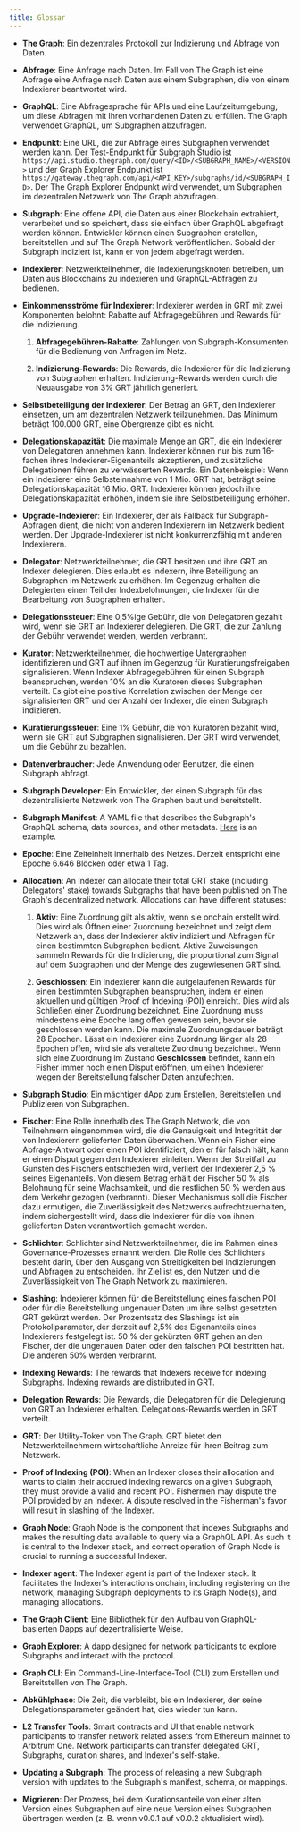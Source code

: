 ```yaml
---
title: Glossar
---
```


- **The Graph**: Ein dezentrales Protokoll zur Indizierung und Abfrage von Daten.

- **Abfrage**: Eine Anfrage nach Daten. Im Fall von The Graph ist eine Abfrage eine Anfrage nach Daten aus einem Subgraphen, die von einem Indexierer beantwortet wird.

- **GraphQL**: Eine Abfragesprache für APIs und eine Laufzeitumgebung, um diese Abfragen mit Ihren vorhandenen Daten zu erfüllen. The Graph verwendet GraphQL, um Subgraphen abzufragen.

- **Endpunkt**: Eine URL, die zur Abfrage eines Subgraphen verwendet werden kann. Der Test-Endpunkt für Subgraph Studio ist `https://api.studio.thegraph.com/query/<ID>/<SUBGRAPH_NAME>/<VERSION>` und der Graph Explorer Endpunkt ist `https://gateway.thegraph.com/api/<API_KEY>/subgraphs/id/<SUBGRAPH_ID>`. Der The Graph Explorer Endpunkt wird verwendet, um Subgraphen im dezentralen Netzwerk von The Graph abzufragen.

- **Subgraph**: Eine offene API, die Daten aus einer Blockchain extrahiert, verarbeitet und so speichert, dass sie einfach über GraphQL abgefragt werden können. Entwickler können einen Subgraphen erstellen, bereitstellen und auf The Graph Network veröffentlichen. Sobald der Subgraph indiziert ist, kann er von jedem abgefragt werden.

- **Indexierer**: Netzwerkteilnehmer, die Indexierungsknoten betreiben, um Daten aus Blockchains zu indexieren und GraphQL-Abfragen zu bedienen.

- **Einkommensströme für Indexierer**: Indexierer werden in GRT mit zwei Komponenten belohnt: Rabatte auf Abfragegebühren und Rewards für die Indizierung.

  1. **Abfragegebühren-Rabatte**: Zahlungen von Subgraph-Konsumenten für die Bedienung von Anfragen im Netz.

  2. **Indizierung-Rewards**: Die Rewards, die Indexierer für die Indizierung von Subgraphen erhalten. Indizierung-Rewards werden durch die Neuausgabe von 3% GRT jährlich generiert.

- **Selbstbeteiligung der Indexierer**: Der Betrag an GRT, den Indexierer einsetzen, um am dezentralen Netzwerk teilzunehmen. Das Minimum beträgt 100.000 GRT, eine Obergrenze gibt es nicht.

- **Delegationskapazität**: Die maximale Menge an GRT, die ein Indexierer von Delegatoren annehmen kann. Indexierer können nur bis zum 16-fachen ihres Indexierer-Eigenanteils akzeptieren, und zusätzliche Delegationen führen zu verwässerten Rewards. Ein Datenbeispiel: Wenn ein Indexierer eine Selbsteinnahme von 1 Mio. GRT hat, beträgt seine Delegationskapazität 16 Mio. GRT. Indexierer können jedoch ihre Delegationskapazität erhöhen, indem sie ihre Selbstbeteiligung erhöhen.

- **Upgrade-Indexierer**: Ein Indexierer, der als Fallback für Subgraph-Abfragen dient, die nicht von anderen Indexierern im Netzwerk bedient werden. Der Upgrade-Indexierer ist nicht konkurrenzfähig mit anderen Indexierern.

- **Delegator**: Netzwerkteilnehmer, die GRT besitzen und ihre GRT an Indexer delegieren. Dies erlaubt es Indexern, ihre Beteiligung an Subgraphen im Netzwerk zu erhöhen. Im Gegenzug erhalten die Delegierten einen Teil der Indexbelohnungen, die Indexer für die Bearbeitung von Subgraphen erhalten.

- **Delegationssteuer**: Eine 0,5%ige Gebühr, die von Delegatoren gezahlt wird, wenn sie GRT an Indexierer delegieren. Die GRT, die zur Zahlung der Gebühr verwendet werden, werden verbrannt.

- **Kurator**: Netzwerkteilnehmer, die hochwertige Untergraphen identifizieren und GRT auf ihnen im Gegenzug für Kuratierungsfreigaben signalisieren. Wenn Indexer Abfragegebühren für einen Subgraph beanspruchen, werden 10% an die Kuratoren dieses Subgraphen verteilt. Es gibt eine positive Korrelation zwischen der Menge der signalisierten GRT und der Anzahl der Indexer, die einen Subgraph indizieren.

- **Kuratierungssteuer**: Eine 1% Gebühr, die von Kuratoren bezahlt wird, wenn sie GRT auf Subgraphen signalisieren. Der GRT wird verwendet, um die Gebühr zu bezahlen.

- **Datenverbraucher**: Jede Anwendung oder Benutzer, die einen Subgraph abfragt.

- **Subgraph Developer**: Ein Entwickler, der einen Subgraph für das dezentralisierte Netzwerk von The Graphen baut und bereitstellt.

- **Subgraph Manifest**: A YAML file that describes the Subgraph's GraphQL schema, data sources, and other metadata. [Here](https://github.com/graphprotocol/example-subgraph/blob/master/subgraph.yaml) is an example.

- **Epoche**: Eine Zeiteinheit innerhalb des Netzes. Derzeit entspricht eine Epoche 6.646 Blöcken oder etwa 1 Tag.

- **Allocation**: An Indexer can allocate their total GRT stake (including Delegators' stake) towards Subgraphs that have been published on The Graph's decentralized network. Allocations can have different statuses:

  1. **Aktiv**: Eine Zuordnung gilt als aktiv, wenn sie onchain erstellt wird. Dies wird als Öffnen einer Zuordnung bezeichnet und zeigt dem Netzwerk an, dass der Indexierer aktiv indiziert und Abfragen für einen bestimmten Subgraphen bedient. Aktive Zuweisungen sammeln Rewards für die Indizierung, die proportional zum Signal auf dem Subgraphen und der Menge des zugewiesenen GRT sind.

  2. **Geschlossen**: Ein Indexierer kann die aufgelaufenen Rewards für einen bestimmten Subgraphen beanspruchen, indem er einen aktuellen und gültigen Proof of Indexing (POI) einreicht. Dies wird als Schließen einer Zuordnung bezeichnet. Eine Zuordnung muss mindestens eine Epoche lang offen gewesen sein, bevor sie geschlossen werden kann. Die maximale Zuordnungsdauer beträgt 28 Epochen. Lässt ein Indexierer eine Zuordnung länger als 28 Epochen offen, wird sie als veraltete Zuordnung bezeichnet. Wenn sich eine Zuordnung im Zustand **Geschlossen** befindet, kann ein Fisher immer noch einen Disput eröffnen, um einen Indexierer wegen der Bereitstellung falscher Daten anzufechten.

- **Subgraph Studio**: Ein mächtiger dApp zum Erstellen, Bereitstellen und Publizieren von Subgraphen.

- **Fischer**: Eine Rolle innerhalb des The Graph Network, die von Teilnehmern eingenommen wird, die die Genauigkeit und Integrität der von Indexierern gelieferten Daten überwachen. Wenn ein Fisher eine Abfrage-Antwort oder einen POI identifiziert, den er für falsch hält, kann er einen Disput gegen den Indexierer einleiten. Wenn der Streitfall zu Gunsten des Fischers entschieden wird, verliert der Indexierer 2,5 % seines Eigenanteils. Von diesem Betrag erhält der Fischer 50 % als Belohnung für seine Wachsamkeit, und die restlichen 50 % werden aus dem Verkehr gezogen (verbrannt). Dieser Mechanismus soll die Fischer dazu ermutigen, die Zuverlässigkeit des Netzwerks aufrechtzuerhalten, indem sichergestellt wird, dass die Indexierer für die von ihnen gelieferten Daten verantwortlich gemacht werden.

- **Schlichter**: Schlichter sind Netzwerkteilnehmer, die im Rahmen eines Governance-Prozesses ernannt werden. Die Rolle des Schlichters besteht darin, über den Ausgang von Streitigkeiten bei Indizierungen und Abfragen zu entscheiden. Ihr Ziel ist es, den Nutzen und die Zuverlässigkeit von The Graph Network zu maximieren.

- **Slashing**: Indexierer können für die Bereitstellung eines falschen POI oder für die Bereitstellung ungenauer Daten um ihre selbst gesetzten GRT gekürzt werden. Der Prozentsatz des Slashings ist ein Protokollparameter, der derzeit auf 2,5% des Eigenanteils eines Indexierers festgelegt ist. 50 % der gekürzten GRT gehen an den Fischer, der die ungenauen Daten oder den falschen POI bestritten hat. Die anderen 50% werden verbrannt.

- **Indexing Rewards**: The rewards that Indexers receive for indexing Subgraphs. Indexing rewards are distributed in GRT.

- **Delegation Rewards**: Die Rewards, die Delegatoren für die Delegierung von GRT an Indexierer erhalten. Delegations-Rewards werden in GRT verteilt.

- **GRT**: Der Utility-Token von The Graph. GRT bietet den Netzwerkteilnehmern wirtschaftliche Anreize für ihren Beitrag zum Netzwerk.

- **Proof of Indexing (POI)**: When an Indexer closes their allocation and wants to claim their accrued indexing rewards on a given Subgraph, they must provide a valid and recent POI. Fishermen may dispute the POI provided by an Indexer. A dispute resolved in the Fisherman's favor will result in slashing of the Indexer.

- **Graph Node**: Graph Node is the component that indexes Subgraphs and makes the resulting data available to query via a GraphQL API. As such it is central to the Indexer stack, and correct operation of Graph Node is crucial to running a successful Indexer.

- **Indexer agent**: The Indexer agent is part of the Indexer stack. It facilitates the Indexer's interactions onchain, including registering on the network, managing Subgraph deployments to its Graph Node(s), and managing allocations.

- **The Graph Client**: Eine Bibliothek für den Aufbau von GraphQL-basierten Dapps auf dezentralisierte Weise.

- **Graph Explorer**: A dapp designed for network participants to explore Subgraphs and interact with the protocol.

- **Graph CLI**: Ein Command-Line-Interface-Tool (CLI) zum Erstellen und Bereitstellen von The Graph.

- **Abkühlphase**: Die Zeit, die verbleibt, bis ein Indexierer, der seine Delegationsparameter geändert hat, dies wieder tun kann.

- **L2 Transfer Tools**: Smart contracts and UI that enable network participants to transfer network related assets from Ethereum mainnet to Arbitrum One. Network participants can transfer delegated GRT, Subgraphs, curation shares, and Indexer's self-stake.

- **Updating a Subgraph**: The process of releasing a new Subgraph version with updates to the Subgraph's manifest, schema, or mappings.

- **Migrieren**: Der Prozess, bei dem Kurationsanteile von einer alten Version eines Subgraphen auf eine neue Version eines Subgraphen übertragen werden (z. B. wenn v0.0.1 auf v0.0.2 aktualisiert wird).
